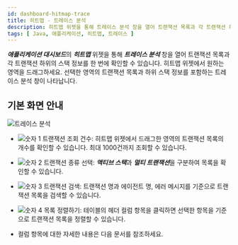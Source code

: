 ```yaml
---
id: dashboard-hitmap-trace
title: 히트맵 - 트레이스 분석
description: 히트맵 위젯을 통해 트레이스 분석 창을 열어 트랜잭션 목록과 각 트랜잭션 하위의 스택 정보를 한 번에 확인할 수 있습니다.
tags: [ Java, 애플리케이션, 히트맵, 트레이스 ]
---
```


***애플리케이션 대시보드***의 ***히트맵*** 위젯을 통해 ***트레이스 분석*** 창을 열어 트랜잭션 목록과 각 트랜잭션 하위의 스택 정보를 한 번에 확인할 수 있습니다. 히트맵 위젯에서 원하는 영역을 드래그하세요. 선택한 영역의 트랜잭션 목록과 하위 스택 정보를 포함하는 트레이스 분석 창이 나타납니다.

## 기본 화면 안내

![트레이스 분석](/img/analysis-tx-main.png)

* ![숫자 1](/img/number-01.png) 트랜잭션 조회 건수: 히트맵 위젯에서 드래그한 영역의 트랜잭션 목록의 개수를 확인할 수 있습니다. 최대 1000건까지 조회할 수 있습니다.

* ![숫자 2](/img/number-02.png) 트랜잭션 종류 선택: ***액티브 스택***과 ***멀티 트랜잭션***을 구분하여 목록을 확인할 수 있습니다.

* ![숫자 3](/img/number-03.png) 트랜잭션 검색: 트랜잭션 명과 에이전트 명, 에러 메시지를 기준으로 트랜잭션 목록을 검색할 수 있습니다.

* ![숫자 4](/img/number-04.png) 목록 정렬하기: 테이블의 헤더 컬럼 항목을 클릭하면 선택한 항목을 기준으로 트랜잭션 목록을 정렬할 수 있습니다.

* 컬럼 항목에 대한 자세한 내용은 다음 문서를 참조하세요.


## 